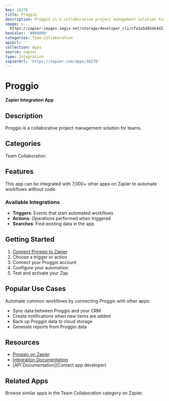 ```yaml
---
key: 16276
title: Proggio
description: Proggio is a collaborative project management solution for teams.
image: >-
  https://zapier-images.imgix.net/storage/developer_cli/cfa1e5d85de4d21374740e6e957215ff.png?auto=format%2Ccompress&ixlib=python-3.0.0&q=50
hexColor: '#000000'
categories: Team Collaboration
apiUrl: ''
collection: Apps
source: zapier
type: Integration
zapierUrl: 'https://zapier.com/apps/16276'
---
```

# Proggio

**Zapier Integration App**

## Description

Proggio is a collaborative project management solution for teams.

## Categories

Team Collaboration

## Features

This app can be integrated with 7,000+ other apps on Zapier to automate workflows without code.

### Available Integrations

- **Triggers**: Events that start automated workflows
- **Actions**: Operations performed when triggered
- **Searches**: Find existing data in the app

## Getting Started

1. [Connect Proggio to Zapier](https://zapier.com/apps/16276)
2. Choose a trigger or action
3. Connect your Proggio account
4. Configure your automation
5. Test and activate your Zap

## Popular Use Cases

Automate common workflows by connecting Proggio with other apps:

- Sync data between Proggio and your CRM
- Create notifications when new items are added
- Back up Proggio data to cloud storage
- Generate reports from Proggio data

## Resources

- [Proggio on Zapier](https://zapier.com/apps/16276)
- [Integration Documentation](https://zapier.com/apps/16276/integrations)
- [API Documentation](Contact app developer)

## Related Apps

Browse similar apps in the Team Collaboration category on Zapier.
